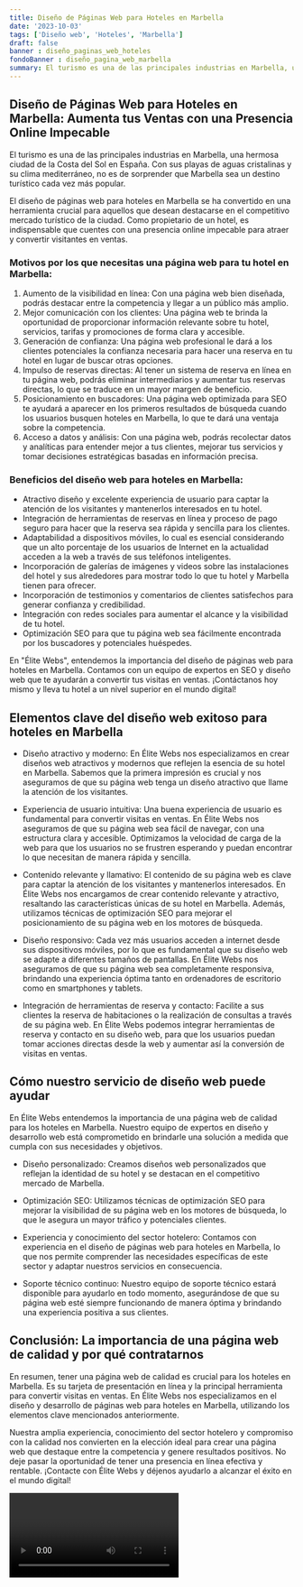 ```yaml
---
title: Diseño de Páginas Web para Hoteles en Marbella
date: '2023-10-03'
tags: ['Diseño web', 'Hoteles', 'Marbella']
draft: false
banner : diseño_paginas_web_hoteles
fondoBanner : diseño_pagina_web_marbella
summary: El turismo es una de las principales industrias en Marbella, una hermosa ciudad de la Costa del Sol en España. Con sus playas de aguas cristalinas y su clima mediterráneo, no es de sorprender que Marbella sea un destino turístico cada vez más popular. 
---
```


## Diseño de Páginas Web para Hoteles en Marbella: Aumenta tus Ventas con una Presencia Online Impecable

El turismo es una de las principales industrias en Marbella, una hermosa ciudad de la Costa del Sol en España. Con sus playas de aguas cristalinas y su clima mediterráneo, no es de sorprender que Marbella sea un destino turístico cada vez más popular. 

El diseño de páginas web para hoteles en Marbella se ha convertido en una herramienta crucial para aquellos que desean destacarse en el competitivo mercado turístico de la ciudad. Como propietario de un hotel, es indispensable que cuentes con una presencia online impecable para atraer y convertir visitantes en ventas. 

### Motivos por los que necesitas una página web para tu hotel en Marbella:

1. Aumento de la visibilidad en línea: Con una página web bien diseñada, podrás destacar entre la competencia y llegar a un público más amplio. 
2. Mejor comunicación con los clientes: Una página web te brinda la oportunidad de proporcionar información relevante sobre tu hotel, servicios, tarifas y promociones de forma clara y accesible.
3. Generación de confianza: Una página web profesional le dará a los clientes potenciales la confianza necesaria para hacer una reserva en tu hotel en lugar de buscar otras opciones.
4. Impulso de reservas directas: Al tener un sistema de reserva en línea en tu página web, podrás eliminar intermediarios y aumentar tus reservas directas, lo que se traduce en un mayor margen de beneficio.
5. Posicionamiento en buscadores: Una página web optimizada para SEO te ayudará a aparecer en los primeros resultados de búsqueda cuando los usuarios busquen hoteles en Marbella, lo que te dará una ventaja sobre la competencia.
6. Acceso a datos y análisis: Con una página web, podrás recolectar datos y analíticas para entender mejor a tus clientes, mejorar tus servicios y tomar decisiones estratégicas basadas en información precisa.

### Beneficios del diseño web para hoteles en Marbella:

- Atractivo diseño y excelente experiencia de usuario para captar la atención de los visitantes y mantenerlos interesados en tu hotel.
- Integración de herramientas de reservas en línea y proceso de pago seguro para hacer que la reserva sea rápida y sencilla para los clientes.
- Adaptabilidad a dispositivos móviles, lo cual es esencial considerando que un alto porcentaje de los usuarios de Internet en la actualidad acceden a la web a través de sus teléfonos inteligentes.
- Incorporación de galerías de imágenes y videos sobre las instalaciones del hotel y sus alrededores para mostrar todo lo que tu hotel y Marbella tienen para ofrecer.
- Incorporación de testimonios y comentarios de clientes satisfechos para generar confianza y credibilidad.
- Integración con redes sociales para aumentar el alcance y la visibilidad de tu hotel.
- Optimización SEO para que tu página web sea fácilmente encontrada por los buscadores y potenciales huéspedes.

En "Élite Webs", entendemos la importancia del diseño de páginas web para hoteles en Marbella. Contamos con un equipo de expertos en SEO y diseño web que te ayudarán a convertir tus visitas en ventas. ¡Contáctanos hoy mismo y lleva tu hotel a un nivel superior en el mundo digital!

<GifSeo />

<Cta />

## Elementos clave del diseño web exitoso para hoteles en Marbella

- Diseño atractivo y moderno: En Élite Webs nos especializamos en crear diseños web atractivos y modernos que reflejen la esencia de su hotel en Marbella. Sabemos que la primera impresión es crucial y nos aseguramos de que su página web tenga un diseño atractivo que llame la atención de los visitantes.

- Experiencia de usuario intuitiva: Una buena experiencia de usuario es fundamental para convertir visitas en ventas. En Élite Webs nos aseguramos de que su página web sea fácil de navegar, con una estructura clara y accesible. Optimizamos la velocidad de carga de la web para que los usuarios no se frustren esperando y puedan encontrar lo que necesitan de manera rápida y sencilla.

- Contenido relevante y llamativo: El contenido de su página web es clave para captar la atención de los visitantes y mantenerlos interesados. En Élite Webs nos encargamos de crear contenido relevante y atractivo, resaltando las características únicas de su hotel en Marbella. Además, utilizamos técnicas de optimización SEO para mejorar el posicionamiento de su página web en los motores de búsqueda.

- Diseño responsivo: Cada vez más usuarios acceden a internet desde sus dispositivos móviles, por lo que es fundamental que su diseño web se adapte a diferentes tamaños de pantallas. En Élite Webs nos aseguramos de que su página web sea completamente responsiva, brindando una experiencia óptima tanto en ordenadores de escritorio como en smartphones y tablets.

- Integración de herramientas de reserva y contacto: Facilite a sus clientes la reserva de habitaciones o la realización de consultas a través de su página web. En Élite Webs podemos integrar herramientas de reserva y contacto en su diseño web, para que los usuarios puedan tomar acciones directas desde la web y aumentar así la conversión de visitas en ventas.

## Cómo nuestro servicio de diseño web puede ayudar

En Élite Webs entendemos la importancia de una página web de calidad para los hoteles en Marbella. Nuestro equipo de expertos en diseño y desarrollo web está comprometido en brindarle una solución a medida que cumpla con sus necesidades y objetivos. 

- Diseño personalizado: Creamos diseños web personalizados que reflejan la identidad de su hotel y se destacan en el competitivo mercado de Marbella.

- Optimización SEO: Utilizamos técnicas de optimización SEO para mejorar la visibilidad de su página web en los motores de búsqueda, lo que le asegura un mayor tráfico y potenciales clientes.

- Experiencia y conocimiento del sector hotelero: Contamos con experiencia en el diseño de páginas web para hoteles en Marbella, lo que nos permite comprender las necesidades específicas de este sector y adaptar nuestros servicios en consecuencia.

- Soporte técnico continuo: Nuestro equipo de soporte técnico estará disponible para ayudarlo en todo momento, asegurándose de que su página web esté siempre funcionando de manera óptima y brindando una experiencia positiva a sus clientes.

## Conclusión: La importancia de una página web de calidad y por qué contratarnos

En resumen, tener una página web de calidad es crucial para los hoteles en Marbella. Es su tarjeta de presentación en línea y la principal herramienta para convertir visitas en ventas. En Élite Webs nos especializamos en el diseño y desarrollo de páginas web para hoteles en Marbella, utilizando los elementos clave mencionados anteriormente.

Nuestra amplia experiencia, conocimiento del sector hotelero y compromiso con la calidad nos convierten en la elección ideal para crear una página web que destaque entre la competencia y genere resultados positivos. No deje pasar la oportunidad de tener una presencia en línea efectiva y rentable. ¡Contacte con Élite Webs y déjenos ayudarlo a alcanzar el éxito en el mundo digital!

<Video />

<CtaBot job='Hoteles' city='Marbella'/>

<Gmaps query='Marbella+españa+maps' />